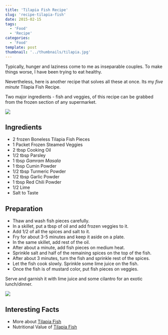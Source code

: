 ```yaml
---
title: 'Tilapia Fish Recipe'
slug: 'recipe-tilapia-fish'
date: 2015-02-15
tags:
  - 'Food'
  - 'Recipe'
categories:
  - 'Food'
template: post
thumbnail: '../thumbnails/tilapia.jpg'
---
```


Typically, hunger and laziness come to me as inseparable couples. To
make things worse, I have been trying to eat healthy.

Nevertheless, here is another recipe that solves all these at once. Its
my _five minute_ Tilapia Fish Recipe.

Two major ingredients - fish and veggies, of this recipe can be grabbed
from the frozen section of any supermarket.

![](https://res.cloudinary.com/sadanandsingh/image/upload/v1496963331/CookingVeggies_ti4q5u.jpg)

## Ingredients

- 2 frozen Boneless Tilapia Fish Pieces
- 1 Packet Frozen Steamed Veggies
- 2 tbsp Cooking Oil
- 1/2 tbsp Parsley
- 1 tbsp _Gamram Masala_
- 1 tbsp Cumin Powder
- 1/2 tbsp Turmeric Powder
- 1/2 tbsp Garlic Powder
- 1 tbsp Red Chili Powder
- 1/2 Lime
- Salt to Taste

## Preparation

- Thaw and wash fish pieces carefully.
- In a skillet, put a tbsp of oil and add frozen veggies to it.
- Add 1/2 of all the spices and salt to it.
- Fry for about 3-5 minutes and keep it aside on a plate.
- In the same skillet, add rest of the oil.
- After about a minute, add fish pieces on medium heat.
- Sprinkle salt and half of the remaining spices on the top of the
  fish.
- After about 3 minutes, turn the fish and sprinkle rest of the
  spices.
- Let the fish cook slowly. Sprinkle some lime juice on the fish.
- Once the fish is of mustard color, put fish pieces on veggies.

Serve and garnish it with lime juice and some cilantro for an exotic
lunch/dinner.

![](https://res.cloudinary.com/sadanandsingh/image/upload/v1496963334/Tilapia_v0cehs.jpg)

## Interesting Facts

- More about [Tilapia Fish](https://en.wikipedia.org/wiki/Tilapia)
- Nutritional Value of [Tilapia Fish](https://nutritiondata.self.com/facts/finfish-and-shellfish-products/9244/2)

